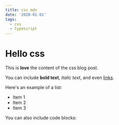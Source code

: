```yaml
---
title: css mdx
date: '2020-01-01'
tags:
  - css
  - typescript
---
```


# Hello css

This is **love** the content of the css blog post.

You can include **bold text**, _italic text_, and even [links](https://example.com).

Here's an example of a list:

- Item 1
- Item 2
- Item 3

You can also include code blocks:
